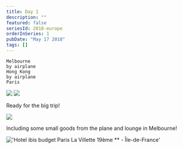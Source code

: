 ```yaml
---
title: Day 1
description: ""
featured: false
seriesId: 2018-europe
orderInSeries: 1
pubDate: "May 17 2018"
tags: []
---
```



```
Melbourne
by airplane
Hong Kong
by airplane
Paris
```

<Grid columns={2}>
  <Img src="http://localhost:53409/Europe/day-01_files/3b87b1da-829a-4b08-99d4-5e47db5387bc-b5f32a4f11c128250233648cc58064656478eeed.jpg" />
  <Img src="http://localhost:53409/Europe/day-01_files/48a9838c-5ce2-4e4a-b3f9-7c3af36cdbfa-7f5cc4502630a67c476c1bd321b0b64b0ca7a0b2.jpg" />
</Grid>

Ready for the big trip!

<Grid>
  <Img src="http://localhost:53409/Europe/day-01_files/5c63cea3-a207-4d6c-890c-b83731b8aaed-3ed177b6cef9420341a301b4f2ac079d7a2cb179.jpg" />
</Grid>

Including some small goods from the plane and lounge in Melbourne!

!['Hotel ibis budget Paris La Villette 19ème ** - Île-de-France'](http://localhost:53409/Europe/day-01_files/staticmap)
